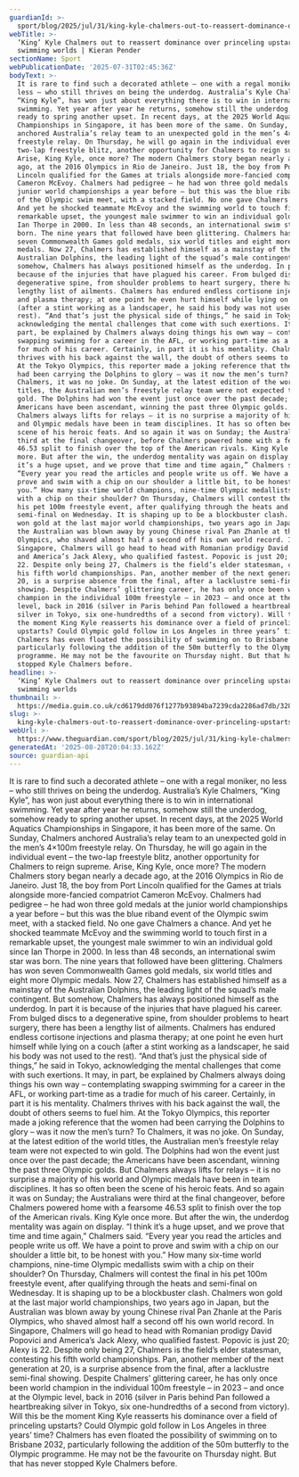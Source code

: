 ```yaml
---
guardianId: >-
  sport/blog/2025/jul/31/king-kyle-chalmers-out-to-reassert-dominance-over-princeling-upstarts-at-swimming-worlds
webTitle: >-
  ‘King’ Kyle Chalmers out to reassert dominance over princeling upstarts at
  swimming worlds | Kieran Pender
sectionName: Sport
webPublicationDate: '2025-07-31T02:45:36Z'
bodyText: >-
  It is rare to find such a decorated athlete – one with a regal moniker, no
  less – who still thrives on being the underdog. Australia’s Kyle Chalmers,
  “King Kyle”, has won just about everything there is to win in international
  swimming. Yet year after year he returns, somehow still the underdog, somehow
  ready to spring another upset. In recent days, at the 2025 World Aquatics
  Championships in Singapore, it has been more of the same. On Sunday, Chalmers
  anchored Australia’s relay team to an unexpected gold in the men’s 4×100m
  freestyle relay. On Thursday, he will go again in the individual event – the
  two-lap freestyle blitz, another opportunity for Chalmers to reign supreme.
  Arise, King Kyle, once more? The modern Chalmers story began nearly a decade
  ago, at the 2016 Olympics in Rio de Janeiro. Just 18, the boy from Port
  Lincoln qualified for the Games at trials alongside more-fancied compatriot
  Cameron McEvoy. Chalmers had pedigree – he had won three gold medals at the
  junior world championships a year before – but this was the blue riband event
  of the Olympic swim meet, with a stacked field. No one gave Chalmers a chance.
  And yet he shocked teammate McEvoy and the swimming world to touch first in a
  remarkable upset, the youngest male swimmer to win an individual gold since
  Ian Thorpe in 2000. In less than 48 seconds, an international swim star was
  born. The nine years that followed have been glittering. Chalmers has won
  seven Commonwealth Games gold medals, six world titles and eight more Olympic
  medals. Now 27, Chalmers has established himself as a mainstay of the
  Australian Dolphins, the leading light of the squad’s male contingent. But
  somehow, Chalmers has always positioned himself as the underdog. In part it is
  because of the injuries that have plagued his career. From bulged discs to a
  degenerative spine, from shoulder problems to heart surgery, there has been a
  lengthy list of ailments. Chalmers has endured endless cortisone injections
  and plasma therapy; at one point he even hurt himself while lying on a couch
  (after a stint working as a landscaper, he said his body was not used to the
  rest). “And that’s just the physical side of things,” he said in Tokyo,
  acknowledging the mental challenges that come with such exertions. It may, in
  part, be explained by Chalmers always doing things his own way – contemplating
  swapping swimming for a career in the AFL, or working part-time as a tradie
  for much of his career. Certainly, in part it is his mentality. Chalmers
  thrives with his back against the wall, the doubt of others seems to fuel him.
  At the Tokyo Olympics, this reporter made a joking reference that the women
  had been carrying the Dolphins to glory – was it now the men’s turn? To
  Chalmers, it was no joke. On Sunday, at the latest edition of the world
  titles, the Australian men’s freestyle relay team were not expected to win
  gold. The Dolphins had won the event just once over the past decade; the
  Americans have been ascendant, winning the past three Olympic golds. But
  Chalmers always lifts for relays – it is no surprise a majority of his world
  and Olympic medals have been in team disciplines. It has so often been the
  scene of his heroic feats. And so again it was on Sunday; the Australians were
  third at the final changeover, before Chalmers powered home with a fearsome
  46.53 split to finish over the top of the American rivals. King Kyle once
  more. But after the win, the underdog mentality was again on display. “I think
  it’s a huge upset, and we prove that time and time again,” Chalmers said.
  “Every year you read the articles and people write us off. We have a point to
  prove and swim with a chip on our shoulder a little bit, to be honest with
  you.” How many six-time world champions, nine-time Olympic medallists swim
  with a chip on their shoulder? On Thursday, Chalmers will contest the final in
  his pet 100m freestyle event, after qualifying through the heats and
  semi-final on Wednesday. It is shaping up to be a blockbuster clash. Chalmers
  won gold at the last major world championships, two years ago in Japan, but
  the Australian was blown away by young Chinese rival Pan Zhanle at the Paris
  Olympics, who shaved almost half a second off his own world record. In
  Singapore, Chalmers will go head to head with Romanian prodigy David Popovici
  and America’s Jack Alexy, who qualified fastest. Popovic is just 20; Alexy is
  22. Despite only being 27, Chalmers is the field’s elder statesman, contesting
  his fifth world championships. Pan, another member of the next generation at
  20, is a surprise absence from the final, after a lacklustre semi-final
  showing. Despite Chalmers’ glittering career, he has only once been world
  champion in the individual 100m freestyle – in 2023 – and once at the Olympic
  level, back in 2016 (silver in Paris behind Pan followed a heartbreaking
  silver in Tokyo, six one-hundredths of a second from victory). Will this be
  the moment King Kyle reasserts his dominance over a field of princeling
  upstarts? Could Olympic gold follow in Los Angeles in three years’ time?
  Chalmers has even floated the possibility of swimming on to Brisbane 2032,
  particularly following the addition of the 50m butterfly to the Olympic
  programme. He may not be the favourite on Thursday night. But that has never
  stopped Kyle Chalmers before.
headline: >-
  ‘King’ Kyle Chalmers out to reassert dominance over princeling upstarts at
  swimming worlds 
thumbnail: >-
  https://media.guim.co.uk/cd6179dd076f1277b93894ba7239cda2286ad7db/328_0_4506_3605/500.jpg
slug: >-
  king-kyle-chalmers-out-to-reassert-dominance-over-princeling-upstarts-at-swimming-worlds-or-kieran-pender
webUrl: >-
  https://www.theguardian.com/sport/blog/2025/jul/31/king-kyle-chalmers-out-to-reassert-dominance-over-princeling-upstarts-at-swimming-worlds
generatedAt: '2025-08-28T20:04:33.162Z'
source: guardian-api
---
```

It is rare to find such a decorated athlete – one with a regal moniker, no less – who still thrives on being the underdog. Australia’s Kyle Chalmers, “King Kyle”, has won just about everything there is to win in international swimming. Yet year after year he returns, somehow still the underdog, somehow ready to spring another upset. In recent days, at the 2025 World Aquatics Championships in Singapore, it has been more of the same. On Sunday, Chalmers anchored Australia’s relay team to an unexpected gold in the men’s 4×100m freestyle relay. On Thursday, he will go again in the individual event – the two-lap freestyle blitz, another opportunity for Chalmers to reign supreme. Arise, King Kyle, once more? The modern Chalmers story began nearly a decade ago, at the 2016 Olympics in Rio de Janeiro. Just 18, the boy from Port Lincoln qualified for the Games at trials alongside more-fancied compatriot Cameron McEvoy. Chalmers had pedigree – he had won three gold medals at the junior world championships a year before – but this was the blue riband event of the Olympic swim meet, with a stacked field. No one gave Chalmers a chance. And yet he shocked teammate McEvoy and the swimming world to touch first in a remarkable upset, the youngest male swimmer to win an individual gold since Ian Thorpe in 2000. In less than 48 seconds, an international swim star was born. The nine years that followed have been glittering. Chalmers has won seven Commonwealth Games gold medals, six world titles and eight more Olympic medals. Now 27, Chalmers has established himself as a mainstay of the Australian Dolphins, the leading light of the squad’s male contingent. But somehow, Chalmers has always positioned himself as the underdog. In part it is because of the injuries that have plagued his career. From bulged discs to a degenerative spine, from shoulder problems to heart surgery, there has been a lengthy list of ailments. Chalmers has endured endless cortisone injections and plasma therapy; at one point he even hurt himself while lying on a couch (after a stint working as a landscaper, he said his body was not used to the rest). “And that’s just the physical side of things,” he said in Tokyo, acknowledging the mental challenges that come with such exertions. It may, in part, be explained by Chalmers always doing things his own way – contemplating swapping swimming for a career in the AFL, or working part-time as a tradie for much of his career. Certainly, in part it is his mentality. Chalmers thrives with his back against the wall, the doubt of others seems to fuel him. At the Tokyo Olympics, this reporter made a joking reference that the women had been carrying the Dolphins to glory – was it now the men’s turn? To Chalmers, it was no joke. On Sunday, at the latest edition of the world titles, the Australian men’s freestyle relay team were not expected to win gold. The Dolphins had won the event just once over the past decade; the Americans have been ascendant, winning the past three Olympic golds. But Chalmers always lifts for relays – it is no surprise a majority of his world and Olympic medals have been in team disciplines. It has so often been the scene of his heroic feats. And so again it was on Sunday; the Australians were third at the final changeover, before Chalmers powered home with a fearsome 46.53 split to finish over the top of the American rivals. King Kyle once more. But after the win, the underdog mentality was again on display. “I think it’s a huge upset, and we prove that time and time again,” Chalmers said. “Every year you read the articles and people write us off. We have a point to prove and swim with a chip on our shoulder a little bit, to be honest with you.” How many six-time world champions, nine-time Olympic medallists swim with a chip on their shoulder? On Thursday, Chalmers will contest the final in his pet 100m freestyle event, after qualifying through the heats and semi-final on Wednesday. It is shaping up to be a blockbuster clash. Chalmers won gold at the last major world championships, two years ago in Japan, but the Australian was blown away by young Chinese rival Pan Zhanle at the Paris Olympics, who shaved almost half a second off his own world record. In Singapore, Chalmers will go head to head with Romanian prodigy David Popovici and America’s Jack Alexy, who qualified fastest. Popovic is just 20; Alexy is 22. Despite only being 27, Chalmers is the field’s elder statesman, contesting his fifth world championships. Pan, another member of the next generation at 20, is a surprise absence from the final, after a lacklustre semi-final showing. Despite Chalmers’ glittering career, he has only once been world champion in the individual 100m freestyle – in 2023 – and once at the Olympic level, back in 2016 (silver in Paris behind Pan followed a heartbreaking silver in Tokyo, six one-hundredths of a second from victory). Will this be the moment King Kyle reasserts his dominance over a field of princeling upstarts? Could Olympic gold follow in Los Angeles in three years’ time? Chalmers has even floated the possibility of swimming on to Brisbane 2032, particularly following the addition of the 50m butterfly to the Olympic programme. He may not be the favourite on Thursday night. But that has never stopped Kyle Chalmers before.
